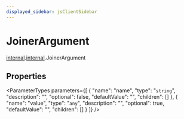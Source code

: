 ```yaml
---
displayed_sidebar: jsClientSidebar
---
```



# JoinerArgument

[internal](../../admin_discounts/modules/admin_discounts.internal.mdx).[internal](../../internal/modules/admin_discounts.internal.internal-1.mdx).JoinerArgument

## Properties

<ParameterTypes parameters={[
  {
    "name": "name",
    "type": "`string`",
    "description": "",
    "optional": false,
    "defaultValue": "",
    "children": []
  },
  {
    "name": "value",
    "type": "`any`",
    "description": "",
    "optional": true,
    "defaultValue": "",
    "children": []
  }
]} />
